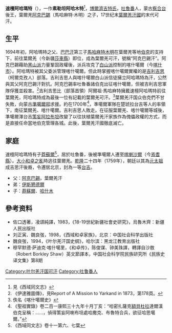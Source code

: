 '''速檀阿哈瑪特'''（{{bd|？||1700年？|}}），一作'''素勒坦阿哈木特'''<ref>見《西域同文志》</ref>，[[博爾濟吉特氏|博爾濟吉特氏]]，[[吐魯番|吐魯番]]人，蒙古[[察合台|察合台]]後王，葉爾羌[[阿克巴錫|阿克巴錫]]（馬哈麻特·木明）之子，17世纪末[[葉爾羌汗國|葉爾羌汗國]]的末代可汗。

==生平==
1694年初，阿哈瑪特之父、[[巴巴汗|巴巴汗]]第三子[[馬哈麻特木明|馬哈麻特木明]]在葉爾羌等地[[伯克_(官職)|伯克]]的支持下，前往葉爾羌（今新疆[[莎車縣|莎車縣]]）即位，成為葉爾羌可汗，號稱“阿克巴錫汗”。阿克巴錫藉助[[黑山派|黑山派]]力量鞏固政權後，派兵攻克了[[白山派|白山派]]控制的喀什噶爾（今[[喀什市|喀什市]]）。阿哈瑪特被其父委派管理喀什噶爾。但此時掌握喀什噶爾實權的是[[吉利吉思|吉利吉思]]（柯爾克孜人）部落。吉利吉思人與喀什噶爾白山派信徒擁立阿哈瑪特為汗，公然與其父阿克巴錫汗對抗。阿克巴錫率吐魯番諸伯克出征喀什噶爾，但被吉利吉思軍隊俘獲並殺害。<ref>《伊達雅圖傳》，見Report of A Mission to Yarkand in 1873，第178頁。</ref>吉利吉思比（部落首領）阿爾祖·馬哈麻特擁戴速檀阿哈瑪特前往葉爾羌，阿哈瑪特成為最後一位有記載的葉爾羌可汗。<ref>佚名《喀什噶爾史》</ref>葉爾羌汗国众伯克們不甘失敗，向蒙古[[準噶爾部|準噶爾部]]求援。約在1700年<ref>《聖祖實錄》卷二百一康熙三十九年十月丁亥：“哈密扎薩克[[額貝都拉|額貝杜拉]]達爾漢伯克呈稱：……，偵得策妄阿喇布坦處哈撒克、布魯特合兵，欲征哈思噶爾。”</ref>，準噶爾軍隊在楚琥拉台吉等人的率領下，南征葉爾羌、喀什噶爾。吉利吉思人敗走。在征服葉爾羌、喀什噶爾等城後，準噶爾渾台吉[[策妄阿拉布坦|策妄阿拉布坦]]改變了以往扶植葉爾羌汗家族作為傀儡政權的方式，而是直接任命當地伯克管理各城。此後，葉爾羌汗國徹底滅亡。

==家庭==
速檀阿哈瑪特有子[[莽蘇爾|莽蘇爾]]<ref>《西域同文志》卷十一第六、七葉</ref>，居於吐魯番，後被準噶爾人遷至[[喀喇沙爾|喀喇沙爾]]（今[[焉耆縣|焉耆縣]]）。[[大小和卓之亂|大小和卓之亂]]時逃往葉爾羌。[[乾隆|乾隆]]二十四年（1759年），朝廷以其為[[元太祖|元太祖]]成吉思汗後裔，令遷居北京，封為一等[[台吉|台吉]]。

*父：[[阿克巴錫|阿克巴錫]]，葉爾羌汗
*弟：[[伊斯懇德爾|伊斯懇德爾]]
*子：[[莽蘇爾|莽蘇爾]]、[[哈什木|哈什木]]

==參考资料==
{{reflist}}
*佐口透著，凌頌純譯，1983，《18-19世紀新疆社會史研究》，烏魯木齊：新疆人民出版社
*刘正寅、魏良弢，1998，《西域和卓家族》，北京：中国社会科学出版社
*魏良弢，1994，《叶尔羌汗国史纲》，哈尔滨：黑龙江教育出版社
*穆罕默德·萨迪克·喀什噶里，《和卓传》，陈俊谋、钟美珠譯，轉譯自沙敖（Robert Borkley Shaw）英文節譯本，中国社会科学院民族研究所《民族史译文集》第8期

{{start box}}
{{s-before|[[阿克巴錫|阿克巴錫]]}}
{{s-title|[[叶尔羌汗国|葉爾羌]]汗|約1700年}}
{{s-after|滅亡}}
{{end box}}

[[Category:叶尔羌汗国可汗|Category:叶尔羌汗国可汗]]
[[Category:吐鲁番人|Category:吐鲁番人]]